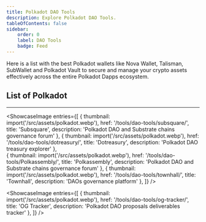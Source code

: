```yaml
---
title: Polkadot DAO Tools
description: Explore Polkadot DAO Tools.
tableOfContents: false
sidebar: 
    order: 0
    label: DAO Tools
    badge: Feed
---
```



Here is a list with the best Polkadot wallets like Nova Wallet, Talisman, SubWallet and Polkadot Vault to secure and manage your crypto assets effectively across the entire Polkadot Dapps ecosystem.

## List of Polkadot
----------------
<ShowcaseImage
  entries={[
        {
      thumbnail: import('/src/assets/polkadot.webp'),
      href: '/tools/dao-tools/subsquare/',
      title: 'Subsquare',
      description: 'Polkadot DAO and Substrate chains governance forum'
    },
                     {
      thumbnail: import('/src/assets/polkadot.webp'),
      href: '/tools/dao-tools/dotreasury/',
      title: 'Dotreasury',
      description: 'Polkadot DAO treasury explorer'
      },  
    {
      thumbnail: import('/src/assets/polkadot.webp'),
      href: '/tools/dao-tools/Polkassembly/',
      title: 'Polkassembly',
      description: 'Polkadot DAO and Substrate chains governance forum'
      },
              {
      thumbnail: import('/src/assets/polkadot.webp'),
      href: '/tools/dao-tools/townhall/',
      title: 'Townhall',
      description: 'DAOs governance platform'
    },
  ]}
/>

<ShowcaseImage
  entries={[
        {
      thumbnail: import('/src/assets/polkadot.webp'),
      href: '/tools/dao-tools/og-tracker/',
      title: 'OG Tracker',
      description: 'Polkadot DAO proposals deliverables tracker'
    },
  ]}
/>


